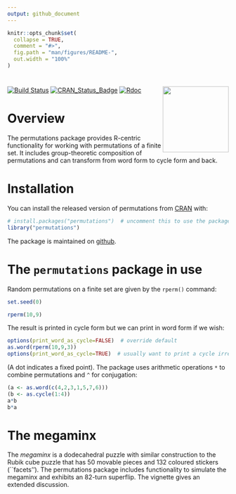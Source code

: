 ```yaml
---
output: github_document
---
```


<!-- README.md is generated from README.Rmd. Please edit that file -->

```r
knitr::opts_chunk$set(
  collapse = TRUE,
  comment = "#>",
  fig.path = "man/figures/README-",
  out.width = "100%"
)
```

# <img src="man/figures/permutations.png" width = "150" align="right" />

<!-- badges: start -->
[![Build Status](https://app.travis-ci.com/RobinHankin/permutations.svg?branch=master)](https://app.travis-ci.com/RobinHankin/permutations)
[![CRAN_Status_Badge](https://www.r-pkg.org/badges/version/permutations)](https://cran.r-project.org/package=permutations)
[![Rdoc](https://www.rdocumentation.org/badges/version/permutations)](https://www.rdocumentation.org/packages/permutations)
<!-- badges: end -->


# Overview

The permutations package provides R-centric functionality for working
with permutations of a finite set.  It includes group-theoretic
composition of permutations and can transform from word form to cycle
form and back.


# Installation

You can install the released version of permutations from [CRAN](https://CRAN.R-project.org) with:

```r
# install.packages("permutations")  # uncomment this to use the package
library("permutations")
```

The package is maintained on
[github](https://github.com/RobinHankin/permutations).	

# The `permutations` package in use

Random permutations on a finite set are given by the `rperm()` command:

```r
set.seed(0)
```


```r
rperm(10,9)
```

The result is printed in cycle form but we can print in word form if we wish:

```r
options(print_word_as_cycle=FALSE)  # override default
as.word(rperm(10,9,3))
options(print_word_as_cycle=TRUE)  # usually want to print a cycle irregardless
```

(A dot indicates a fixed point).  The package uses arithmetic
operations `*` to combine permutations and `^` for
conjugation:

```r
(a <- as.word(c(4,2,3,1,5,7,6)))
(b <- as.cycle(1:4))
a*b
b*a
```

# The megaminx

The *megaminx* is a dodecahedral puzzle with similar construction to
the Rubik cube puzzle that has 50 movable pieces and 132 coloured
stickers (``facets'').  The permutations package includes
functionality to simulate the megaminx and exhibits an 82-turn
superflip.  The vignette gives an extended discussion.
